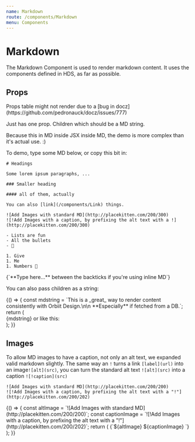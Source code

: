 ```yaml
---
name: Markdown
route: /components/Markdown
menu: Components
---
```



# Markdown

The Markdown Component is used to render markdown content. It uses the components defined in HDS, as far as possible.

## Props

<Props of={Markdown} />
Props table might not render due to a [bug in docz](https://github.com/pedronauck/docz/issues/777)

Just has one prop. Children which should be a MD string.

Because this in MD inside JSX inside MD, the demo is more complex than it's actual use. :)

To demo, type some MD below, or copy this bit in:

```
# Headings

Some lorem ipsum paragraphs, ...

### Smaller heading

#### all of them, actually

You can also [link](/components/Link) things.

![Add Images with standard MD](http://placekitten.com/200/300)
![!Add Images with a caption, by prefixing the alt text with a !](http://placekitten.com/200/300)

- Lists are fun
- All the bullets
- 🎯

1. Give
1. Me
1. Numbers 💯

```

<Playground>
  <Markdown>{`**Type here...** between the backticks if you're using inline MD`}</Markdown>
</Playground>

You can also pass children as a string:

<Playground>
  {() => {
    const mdstring = `This is a _great_ way to render content consistently with Orbiit Design.\n\n **Especially** if fetched from a DB.`;
    return (
      <div>
        <Markdown>{mdstring}</Markdown>
        or like this:
        <Markdown children={mdstring} />
      </div>
    );
  }}
</Playground>

## Images

To allow MD images to have a caption, not only an alt text, we expanded valid markdown slightly.
The same way an `!` turns a link `[label](url)` into an image`![alt](src)`, you can turn the standard alt text `![alt](src)` into a caption `![!caption](src)`

```
![Add Images with standard MD](http://placekitten.com/200/200)
![!Add Images with a caption, by prefixing the alt text with a "!"](http://placekitten.com/200/202)
```

<Playground>
  {() => {
    const altImage = `![Add Images with standard MD](http://placekitten.com/200/200)`;
    const captionImage = `![!Add Images with a caption, by prefixing the alt text with a "!"](http://placekitten.com/200/202)`;
    return (
      <Box textAlign="center">
        <Markdown>{`${altImage}
      ${captionImage}
      `}</Markdown>
      </Box>
    );
  }}
</Playground>
